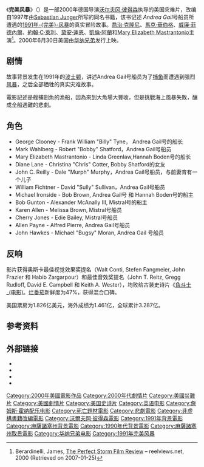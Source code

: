 {{noteTA
|G1=Show
|G2=Movie
|T=zh-cn:完美风暴;zh-tw:天搖地動;zh-hk:驚濤駭浪;
|1=zh-cn:完美风暴;zh-tw:天搖地動;zh-hk:驚濤駭浪;
}}
{{Infobox film
| name = 驚濤駭浪
| original_name  = {{lang|en|''The Perfect Storm''}}
| image = Perfect storm poster.jpg
| caption = 电影海报
| director = [[沃尔夫冈·彼得森|沃尔夫冈·彼得森]]
| producer = [[Gail_Katz|Gail Katz]]
| based on = {{based on|''[[The_Perfect_Storm_(book)|The Perfect Storm]]''|[[Sebastian_Junger|Sebastian Junger]]}}
| screenplay = [[William_D._Wittliff|William D. Wittliff]]<br>[[Bo_Goldman|Bo Goldman]]（uncredited）
| starring = [[George_Clooney|George Clooney]]<br />[[Mark_Wahlberg|Mark Wahlberg]]<br />[[Diane_Lane|Diane Lane]]<br>[[John_C._Reilly|John C. Reilly]]<br />[[Mary_Elizabeth_Mastrantonio|Mary Elizabeth Mastrantonio]]<br />[[William_Fichtner|William Fichtner]]<br />[[Bob_Gunton|Bob Gunton]]<br />[[Karen_Allen|Karen Allen]]<!--see the poster, and please don't list anyone else. Thank you!-->
| location manager: second unit, marine advisor - uncredited = [[T.J._Healy_II|T.J. Healy II]]
| music = [[James_Horner|James Horner]]
| cinematography = [[John_Seale|John Seale]]
| editing = [[Richard_Francis-Bruce|Richard Francis-Bruce]]
| distributor = [[華納兄弟|華納兄弟]]
| released = {{Film date|2000|6|30}}
| runtime = 130 分钟
| country = 美国
| language = 英语
| budget = $1.2亿<ref name="Welkos (2000)">Welkos, R.W., 2000. Prepare for Good, Sick Fun. ''[[Los_Angeles_Times|Los Angeles Times]]'', [internet] 7 May p.4. Available at [http://articles.latimes.com/2000/may/07/entertainment/ca-27305 http://articles.latimes.com/2000/may/07/entertainment/ca-27305] ([http://articles.latimes.com/2000/may/07/entertainment/ca-27305/4 page4]) [Accessed 11 August 2010].</ref>
| gross = $328,718,434
| cn_name       = 完美风暴
| hk_name       = 驚濤駭浪
| tw_name       = 天搖地動
}} 
《'''完美风暴'''》（{{lang-en|''The Perfect Storm''}}）是一部2000年德国导演[[沃尔夫冈·彼得森|沃尔夫冈·彼得森]]执导的美国灾难片，改编自1997年由[[Sebastian_Junger|Sebastian Junger]]所写的同名书籍，该书记述 ''Andrea Gail''号船员所遭遇的[[1991年完美风暴|1991年-{完美}-风暴]]的真实冒险故事。[[喬治·克隆尼|喬治·克隆尼]]、[[馬克·華伯格|馬克·華伯格]]、[[威廉·菲德內爾|威廉·菲德內爾]]、[[約翰·C·萊利|約翰·C·萊利]]、[[黛安·蓮恩|黛安·蓮恩]]、[[凱倫·阿蘭|凱倫·阿蘭]]和[[Mary_Elizabeth_Mastrantonio|Mary Elizabeth Mastrantonio]]主演<ref name="reelviews">Berardinelli, James, [http://www.reelviews.net/movies/p/perfect_storm.html The Perfect Storm Film Review] {{Wayback|url=http://www.reelviews.net/movies/p/perfect_storm.html |date=20170701110129 }} – reelviews.net, 2000 (Retrieved on 2007-01-25)</ref>。2000年6月30日美国由[[华纳兄弟|华纳兄弟]]发行上映。

== 剧情 ==
故事背景发生在1991年的[[波士顿|波士顿]]，讲述Andrea Gail号船员为了[[捕鱼|捕鱼]]而遭遇到强烈[[风暴|风暴]]，之后全部牺牲的真实灾难故事。

電影記述是艘捕劍魚的漁船，因為來到大魚場大豐收，但是挑戰海上風暴失敗，釀成全船遇難的悲劇。

== 角色 ==
*George Clooney - Frank William "Billy" Tyne， Andrea Gail号的船长
*Mark Wahlberg - Robert "Bobby" Shatford，Andrea Gail号船员
*Mary Elizabeth Mastrantonio - Linda Greenlaw,Hannah Boden号的船长
*Diane Lane - Christina "Chris" Cotter, Bobby Shatford的女友
*John C. Reilly - Dale "Murph" Murphy，Andrea Gail号船员，与前妻育有一个儿子
*William Fichtner - David "Sully" Sullivan，Andrea Gail号船员
*Michael Ironside - Bob Brown, Andrea Gail号 和 Hannah Boden号的船主
*Bob Gunton - Alexander McAnally III, Mistral号的船主
*Karen Allen - Melissa Brown, Mistral号船员
*Cherry Jones - Edie Bailey, Mistral号船员
*Allen Payne - Alfred Pierre, Andrea Gail号船员
*John Hawkes - Michael "Bugsy" Moran, Andrea Gail 号船员

== 反响 ==
影片获得奥斯卡最佳视觉效果奖提名（Walt Conti, Stefen Fangmeier, John Frazier 和 Habib Zargarpour）和最佳音效奖提名（John T. Reitz, Gregg Rudloff, David E. Campbell 和 Keith A. Wester），均败给古装史诗片《[[角斗士_(电影)|角斗士_(电影)]]。[[烂番茄|烂番茄]]新鲜度为47%，获得混合口碑。

美国票房为1.826亿美元，海外成绩为1.461亿，全球累计3.287亿。

== 参考资料 ==
{{reflist}}

== 外部链接 ==
* {{Official website|http://perfectstorm.warnerbros.com/}}
* {{IMDb title|0177971|The Perfect Storm}}
* {{rotten-tomatoes|perfect_storm|The Perfect Storm}}
* {{mojo title|perfectstorm|The Perfect Storm}}

{{DEFAULTSORT:Perfect Storm, The}}
[[Category:2000年美國電影作品|Category:2000年美國電影作品]]
[[Category:2000年代劇情片|Category:2000年代劇情片]]
[[Category:美國災難片|Category:美國災難片]]
[[Category:美國劇情片|Category:美國劇情片]]
[[Category:美国史诗片|Category:美国史诗片]]
[[Category:英语电影|Category:英语电影]]
[[Category:詹姆斯·霍纳配乐电影|Category:詹姆斯·霍纳配乐电影]]
[[Category:死亡題材電影|Category:死亡題材電影]]
[[Category:悲劇電影|Category:悲劇電影]]
[[Category:非虛構書籍改編電影|Category:非虛構書籍改編電影]]
[[Category:沃爾夫岡·彼得森電影|Category:沃爾夫岡·彼得森電影]]
[[Category:1991年背景電影|Category:1991年背景電影]]
[[Category:麻薩諸塞州背景電影|Category:麻薩諸塞州背景電影]]
[[Category:1990年代背景電影|Category:1990年代背景電影]]
[[Category:麻薩諸塞州取景電影|Category:麻薩諸塞州取景電影]]
[[Category:华纳兄弟电影|Category:华纳兄弟电影]]
[[Category:1991年完美风暴|Category:1991年完美风暴]]